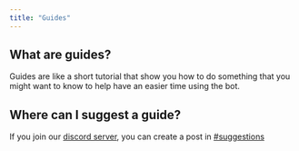 ```yaml
---
title: "Guides"
---
```


## What are guides?

Guides are like a short tutorial that show you how to do something that you might want to know to help have an easier time using the bot.

## Where can I suggest a guide?

If you join our [discord server](https://discord.gg/aCJtk2Y8rh), you can create a post in [#suggestions](https://canary.discord.com/channels/1029586455737159730/1130175180879183983)
